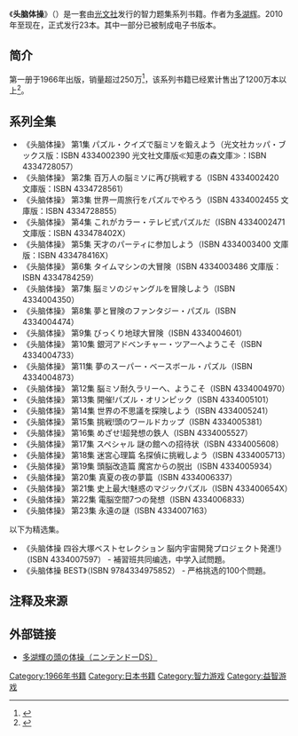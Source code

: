《'''头脑体操'''》（{{jpn|j=頭の体操|hg=あたまのたいそう|rm=Atama no Taisou}}）是一套由[[光文社|光文社]]发行的智力题集系列书籍。作者为[[多湖辉|多湖辉]]。2010年至现在，正式发行23本。其中一部分已被制成电子书版本。

== 简介 ==
第一册于1966年出版，销量超过250万<ref>{{cite web|title=『頭の体操』の時代ふたたび。　モノ語り６|url=http://taos.livedoor.biz/archives/50193327.html|language=日语|access-date=2013-06-17|archive-date=2021-03-11|archive-url=https://web.archive.org/web/20210311025435/http://taos.livedoor.biz/archives/50193327.html|dead-url=no}}</ref>，该系列书籍已经累计售出了1200万本以上<ref>{{cite web|title=「頭の体操」から「さおだけ屋」へ|url=http://www.yomiuri.co.jp/book/news/20050916bk02.htm|publisher=Yomiuri Shimbun|language=日语|date=September 16, 2005}}</ref>。

==系列全集==
* 《头脑体操》 第1集 パズル・クイズで脳ミソを鍛えよう（光文社カッパ・ブックス版：ISBN 4334002390 光文社文庫版≪知恵の森文庫≫：ISBN 4334728057）
* 《头脑体操》 第2集 百万人の脳ミソに再び挑戦する（ISBN 4334002420 文庫版：ISBN 4334728561）
* 《头脑体操》 第3集 世界一周旅行をパズルでやろう（ISBN 4334002455 文庫版：ISBN 4334728855）
* 《头脑体操》 第4集 これがカラー・テレビ式パズルだ（ISBN 4334002471 文庫版：ISBN 433478402X）
* 《头脑体操》 第5集 天才のパーティに参加しよう（ISBN 4334003400 文庫版：ISBN 433478416X）
* 《头脑体操》 第6集 タイムマシンの大冒険（ISBN 4334003486 文庫版：ISBN 4334784259）
* 《头脑体操》 第7集 脳ミソのジャングルを冒険しよう（ISBN 4334004350）
* 《头脑体操》 第8集 夢と冒険のファンタジー・パズル（ISBN 4334004474）
* 《头脑体操》 第9集 びっくり地球大冒険（ISBN 4334004601）
* 《头脑体操》 第10集 銀河アドベンチャー・ツアーへようこそ（ISBN 4334004733）
* 《头脑体操》 第11集 夢のスーパー・ベースボール・パズル（ISBN 4334004873）
* 《头脑体操》 第12集 脳ミソ耐久ラリーへ、ようこそ（ISBN 4334004970）
* 《头脑体操》 第13集 開催!パズル・オリンピック（ISBN 4334005101）
* 《头脑体操》 第14集 世界の不思議を探険しよう（ISBN 4334005241）
* 《头脑体操》 第15集 挑戦!頭のワールドカップ（ISBN 4334005381）
* 《头脑体操》 第16集 めざせ!超発想の鉄人（ISBN 4334005527）
* 《头脑体操》 第17集 スペシャル 謎の館への招待状（ISBN 4334005608）
* 《头脑体操》 第18集 迷宮心理篇 名探偵に挑戦しよう（ISBN 4334005713）
* 《头脑体操》 第19集 頭脳改造篇 魔宮からの脱出（ISBN 4334005934）
* 《头脑体操》 第20集 真夏の夜の夢篇（ISBN 4334006337）
* 《头脑体操》 第21集 史上最大!魅惑のマジックパズル（ISBN 433400654X）
* 《头脑体操》 第22集 電脳空間7つの発想（ISBN 4334006833）
* 《头脑体操》 第23集 永遠の謎（ISBN 4334007163）

以下为精选集。

* 《头脑体操 四谷大塚ベストセレクション 脳内宇宙開発プロジェクト発進!》 （ISBN 4334007597） - {{Tsl|ja|四谷大塚|四谷大塚}}補習班共同编选，中学入試問題。
* 《头脑体操 BEST》（ISBN 9784334975852） - 严格挑选的100个問題。

== 注释及来源 ==
{{Reflist}}

== 外部链接 ==

* [http://www.atamania.jp/atamanotaisou/ 多湖輝の頭の体操（ニンテンドーDS）] {{Wayback|url=http://www.atamania.jp/atamanotaisou/ |date=20170922115038 }}

[[Category:1966年书籍|Category:1966年书籍]]
[[Category:日本书籍|Category:日本书籍]]
[[Category:智力游戏|Category:智力游戏]]
[[Category:益智游戏|Category:益智游戏]]